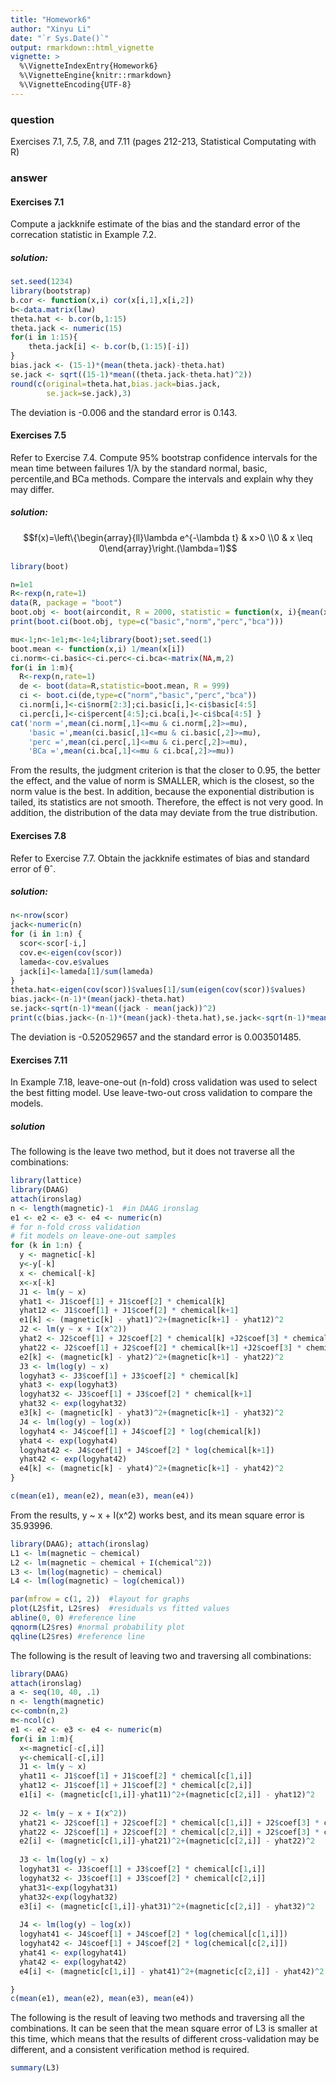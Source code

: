 ---
title: "Homework6"
author: "Xinyu Li"
date: "`r Sys.Date()`"
output: rmarkdown::html_vignette
vignette: >
  %\VignetteIndexEntry{Homework6}
  %\VignetteEngine{knitr::rmarkdown}
  %\VignetteEncoding{UTF-8}
---

### question
Exercises 7.1, 7.5, 7.8, and 7.11 (pages 212-213, Statistical Computating with R)

### answer
#### **Exercises 7.1**
Compute a jackknife estimate of the bias and the standard error of the correcation statistic in Example 7.2.

##### solution:
```{r warning=FALSE}
set.seed(1234)
library(bootstrap)
b.cor <- function(x,i) cor(x[i,1],x[i,2])
b<-data.matrix(law)
theta.hat <- b.cor(b,1:15)
theta.jack <- numeric(15)
for(i in 1:15){
    theta.jack[i] <- b.cor(b,(1:15)[-i])
}
bias.jack <- (15-1)*(mean(theta.jack)-theta.hat)
se.jack <- sqrt((15-1)*mean((theta.jack-theta.hat)^2))
round(c(original=theta.hat,bias.jack=bias.jack,
        se.jack=se.jack),3)
```
The deviation is -0.006 and the standard error is 0.143.

#### **Exercises 7.5**
Refer to Exercise 7.4. Compute 95% bootstrap confidence intervals for the mean time between failures 1/λ by the standard normal, basic, percentile,and BCa methods. Compare the intervals and explain why they may differ.

##### solution:
$$f(x)=\left\{\begin{array}{ll}\lambda e^{-\lambda t} & x>0 \\0 & x \leq 0\end{array}\right.(\lambda=1)$$
```{r}
library(boot)
```


```{r}
n=1e1
R<-rexp(n,rate=1)
data(R, package = "boot") 
boot.obj <- boot(aircondit, R = 2000, statistic = function(x, i){mean(x[i,1])})
print(boot.ci(boot.obj, type=c("basic","norm","perc","bca")))
```

```{r message=FALSE, warning=FALSE, paged.print=FALSE}
mu<-1;n<-1e1;m<-1e4;library(boot);set.seed(1)
boot.mean <- function(x,i) 1/mean(x[i])
ci.norm<-ci.basic<-ci.perc<-ci.bca<-matrix(NA,m,2)
for(i in 1:m){
  R<-rexp(n,rate=1)
  de <- boot(data=R,statistic=boot.mean, R = 999)
  ci <- boot.ci(de,type=c("norm","basic","perc","bca"))
  ci.norm[i,]<-ci$norm[2:3];ci.basic[i,]<-ci$basic[4:5]
  ci.perc[i,]<-ci$percent[4:5];ci.bca[i,]<-ci$bca[4:5] }
cat('norm =',mean(ci.norm[,1]<=mu & ci.norm[,2]>=mu),
    'basic =',mean(ci.basic[,1]<=mu & ci.basic[,2]>=mu),
    'perc =',mean(ci.perc[,1]<=mu & ci.perc[,2]>=mu),
    'BCa =',mean(ci.bca[,1]<=mu & ci.bca[,2]>=mu))
```
From the results, the judgment criterion is that the closer to 0.95, the better the effect, and the value of norm is SMALLER, which is the closest, so the norm value is the best. In addition, because the exponential distribution is tailed, its statistics are not smooth. Therefore, the effect is not very good. In addition, the distribution of the data may deviate from the true distribution.


#### **Exercises 7.8**
Refer to Exercise 7.7. Obtain the jackknife estimates of bias and standard
error of θˆ.

##### solution:
```{r}
n<-nrow(scor)
jack<-numeric(n) 
for (i in 1:n) {
  scor<-scor[-i,]
  cov.e<-eigen(cov(scor))
  lameda<-cov.e$values
  jack[i]<-lameda[1]/sum(lameda)
}
theta.hat<-eigen(cov(scor))$values[1]/sum(eigen(cov(scor))$values)
bias.jack<-(n-1)*(mean(jack)-theta.hat)
se.jack<-sqrt(n-1)*mean((jack - mean(jack))^2)
print(c(bias.jack<-(n-1)*(mean(jack)-theta.hat),se.jack<-sqrt(n-1)*mean((jack - mean(jack))^2)))
```
The deviation is -0.520529657 and the standard error is 0.003501485.

#### **Exercises 7.11**
In Example 7.18, leave-one-out (n-fold) cross validation was used to select the
best fitting model. Use leave-two-out cross validation to compare the models.

##### solution
The following is the leave two method, but it does not traverse all the combinations:
```{r message=FALSE, warning=FALSE, paged.print=TRUE}
library(lattice)
library(DAAG)
attach(ironslag)
n <- length(magnetic)-1  #in DAAG ironslag
e1 <- e2 <- e3 <- e4 <- numeric(n)
# for n-fold cross validation
# fit models on leave-one-out samples
for (k in 1:n) {
  y <- magnetic[-k]
  y<-y[-k]
  x <- chemical[-k]
  x<-x[-k]
  J1 <- lm(y ~ x)
  yhat1 <- J1$coef[1] + J1$coef[2] * chemical[k]
  yhat12 <- J1$coef[1] + J1$coef[2] * chemical[k+1]
  e1[k] <- (magnetic[k] - yhat1)^2+(magnetic[k+1] - yhat12)^2
  J2 <- lm(y ~ x + I(x^2))
  yhat2 <- J2$coef[1] + J2$coef[2] * chemical[k] +J2$coef[3] * chemical[k]^2
  yhat22 <- J2$coef[1] + J2$coef[2] * chemical[k+1] +J2$coef[3] * chemical[k+1]^2
  e2[k] <- (magnetic[k] - yhat2)^2+(magnetic[k+1] - yhat22)^2
  J3 <- lm(log(y) ~ x)
  logyhat3 <- J3$coef[1] + J3$coef[2] * chemical[k]
  yhat3 <- exp(logyhat3)
  logyhat32 <- J3$coef[1] + J3$coef[2] * chemical[k+1]
  yhat32 <- exp(logyhat32)
  e3[k] <- (magnetic[k] - yhat3)^2+(magnetic[k+1] - yhat32)^2
  J4 <- lm(log(y) ~ log(x))
  logyhat4 <- J4$coef[1] + J4$coef[2] * log(chemical[k])
  yhat4 <- exp(logyhat4)
  logyhat42 <- J4$coef[1] + J4$coef[2] * log(chemical[k+1])
  yhat42 <- exp(logyhat42)
  e4[k] <- (magnetic[k] - yhat4)^2+(magnetic[k+1] - yhat42)^2
}
```

```{r}
c(mean(e1), mean(e2), mean(e3), mean(e4))
```

From the results, y ~ x + I(x^2) works best, and its mean square error is 35.93996.

```{r message=FALSE, warning=FALSE}
library(DAAG); attach(ironslag)
L1 <- lm(magnetic ~ chemical)
L2 <- lm(magnetic ~ chemical + I(chemical^2))
L3 <- lm(log(magnetic) ~ chemical)
L4 <- lm(log(magnetic) ~ log(chemical))
```

```{r eval=FALSE, include=FALSE}
par(mfrow = c(1, 2))  #layout for graphs
plot(L2$fit, L2$res)  #residuals vs fitted values
abline(0, 0) #reference line
qqnorm(L2$res) #normal probability plot
qqline(L2$res) #reference line
```



The following is the result of leaving two and traversing all combinations:

```{r message=FALSE, warning=FALSE}
library(DAAG)
attach(ironslag)
a <- seq(10, 40, .1)
n <- length(magnetic)
c<-combn(n,2)
m<-ncol(c)
e1 <- e2 <- e3 <- e4 <- numeric(m)
for(i in 1:m){
  x<-magnetic[-c[,i]]
  y<-chemical[-c[,i]]
  J1 <- lm(y ~ x)
  yhat11 <- J1$coef[1] + J1$coef[2] * chemical[c[1,i]] 
  yhat12 <- J1$coef[1] + J1$coef[2] * chemical[c[2,i]] 
  e1[i] <- (magnetic[c[1,i]]-yhat11)^2+(magnetic[c[2,i]] - yhat12)^2
  
  J2 <- lm(y ~ x + I(x^2))
  yhat21 <- J2$coef[1] + J2$coef[2] * chemical[c[1,i]] + J2$coef[3] * chemical[c[1,i]]^2
  yhat22 <- J2$coef[1] + J2$coef[2] * chemical[c[2,i]] + J2$coef[3] * chemical[c[2,i]]^2
  e2[i] <- (magnetic[c[1,i]]-yhat21)^2+(magnetic[c[2,i]] - yhat22)^2
  
  J3 <- lm(log(y) ~ x)
  logyhat31 <- J3$coef[1] + J3$coef[2] * chemical[c[1,i]] 
  logyhat32 <- J3$coef[1] + J3$coef[2] * chemical[c[2,i]] 
  yhat31<-exp(logyhat31)
  yhat32<-exp(logyhat32)
  e3[i] <- (magnetic[c[1,i]]-yhat31)^2+(magnetic[c[2,i]] - yhat32)^2
  
  J4 <- lm(log(y) ~ log(x))
  logyhat41 <- J4$coef[1] + J4$coef[2] * log(chemical[c[1,i]])
  logyhat42 <- J4$coef[1] + J4$coef[2] * log(chemical[c[2,i]]) 
  yhat41 <- exp(logyhat41) 
  yhat42 <- exp(logyhat42) 
  e4[i] <- (magnetic[c[1,i]] - yhat41)^2+(magnetic[c[2,i]] - yhat42)^2

}
c(mean(e1), mean(e2), mean(e3), mean(e4))
```
The following is the result of leaving two methods and traversing all the combinations. It can be seen that the mean square error of L3 is smaller at this time, which means that the results of different cross-validation may be different, and a consistent verification method is required.

```{r}
summary(L3)
```



